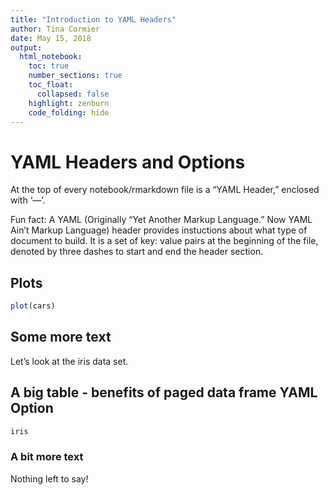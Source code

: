 ```yaml
---
title: "Introduction to YAML Headers"
author: Tina Cormier
date: May 15, 2018
output: 
  html_notebook:
    toc: true
    number_sections: true
    toc_float:
      collapsed: false
    highlight: zenburn
    code_folding: hide
---
```



# YAML Headers and Options
At the top of every notebook/rmarkdown file is a "YAML Header," enclosed with '---'.  

Fun fact: A YAML (Originally "Yet Another Markup Language." Now YAML Ain't Markup Language) header provides instuctions about what type of document to build. It is a set of key: value pairs at the beginning of the file, denoted by three dashes to start and end the header section.


## Plots  
```r
plot(cars)
```

## Some more text  
Let's look at the iris data set.

## A big table - benefits of paged data frame YAML Option
```r
iris
```

### A bit more text  
Nothing left to say!


